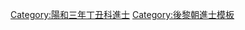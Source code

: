 {{Navbox
|name = 陽和三年丁丑科庭試進士榜
|title = [[後黎朝進士列表|陽和三年（1637年）丁丑科庭試進士榜]]
|titlestyle = background-color:#FFD700;
|image =
|style = width:100%;text-align:center; 
|groupstyle = text-align:center; background-color:#FFD700;
|liststyle = text-align:center;
|state = {{{state<includeonly>|collapsed</includeonly>}}}

|group1 = 第一甲<br>勅賜進士及第<br>共3名
|list1 = [[狀元]]：'''[[阮春正]]''' - [[榜眼]]：'''[[阮沂|阮　沂]]''' - [[探花]]：'''[[阮世卿]]'''

|group2 = 第二甲<br>勅賜進士出身<br>共2名
|list2 = [[阮有常]] - [[阮策顯]]

|group3 = 第三甲<br>勅賜同進士出身<br>共15名
|list3 = [[阮滾|阮　滾]] - [[范永綿]] - [[楊潢|楊　潢]] - [[吳文正 (越南)|吳文正]] - [[范輦|范　輦]]<br>[[黎興仁]] - [[吳澈|吳　澈]] - [[陳槩|陳　槩]] - [[梁達|梁　達]] - [[阮潤|阮　潤]]<br>[[阮經學]] - [[阮渭|阮　渭]] - [[阮仁大]] - [[黎德望]] - [[阮達|阮　達]]

|belowstyle = text-align: center; background-color:#FFD700;
|below='''前一科：[[Template:德隆六年甲戌科庭試進士榜|德隆六年甲戌科]]　'''·'''　後一科：[[Template:陽和六年庚辰科庭試進士榜|陽和六年庚辰科]]'''
}}
[[Category:陽和三年丁丑科進士]]
<noinclude>[[Category:陽和三年丁丑科進士| ]]
[[Category:後黎朝進士模板]]</noinclude>